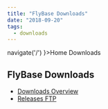```yaml
---
title: "FlyBase Downloads"
date: "2018-09-20"
tags:
  - downloads
---
```



<div className="breadcrumb-container">
  <Breadcrumb>
    <Breadcrumb.Section link onClick={() => navigate('/') }>Home</Breadcrumb.Section>
    <Breadcrumb.Divider />
    <Breadcrumb.Section>Downloads</Breadcrumb.Section>
  </Breadcrumb>
</div>

## FlyBase Downloads

* [Downloads Overview](https://wiki.flybase.org/wiki/FlyBase:Downloads_Overview)
* [Releases FTP](ftp://ftp.flybase.org/releases/)

